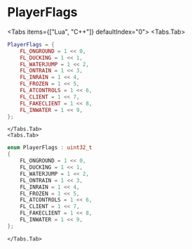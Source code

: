 
# PlayerFlags

<Tabs items={["Lua", "C++"]} defaultIndex="0">
    <Tabs.Tab>
```lua
PlayerFlags = {
    FL_ONGROUND = 1 << 0,
    FL_DUCKING = 1 << 1,
    FL_WATERJUMP = 1 << 2,
    FL_ONTRAIN = 1 << 3,
    FL_INRAIN = 1 << 4,
    FL_FROZEN = 1 << 5,
    FL_ATCONTROLS = 1 << 6,
    FL_CLIENT = 1 << 7,
    FL_FAKECLIENT = 1 << 8,
    FL_INWATER = 1 << 9,
};
```
    </Tabs.Tab>
    <Tabs.Tab>
```cpp
enum PlayerFlags : uint32_t
{
    FL_ONGROUND = 1 << 0,
    FL_DUCKING = 1 << 1,
    FL_WATERJUMP = 1 << 2,
    FL_ONTRAIN = 1 << 3,
    FL_INRAIN = 1 << 4,
    FL_FROZEN = 1 << 5,
    FL_ATCONTROLS = 1 << 6,
    FL_CLIENT = 1 << 7,
    FL_FAKECLIENT = 1 << 8,
    FL_INWATER = 1 << 9,
};
```
    </Tabs.Tab>
</Tabs>